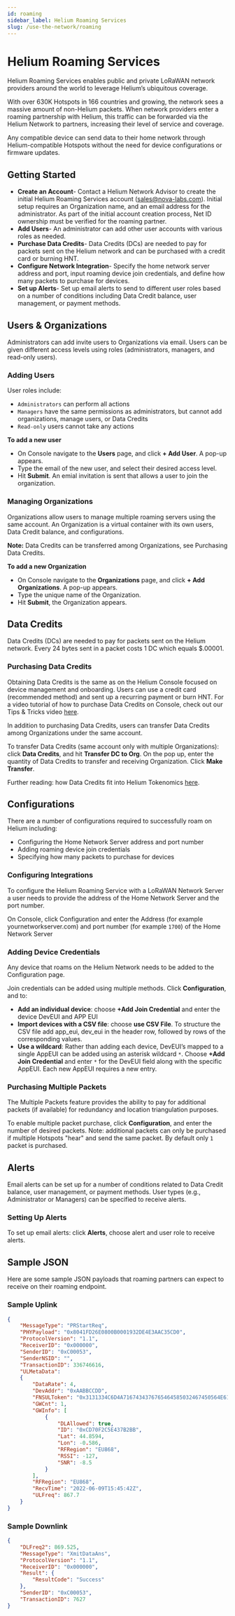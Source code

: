 ```yaml
---
id: roaming
sidebar_label: Helium Roaming Services
slug: /use-the-network/roaming
---
```


# Helium Roaming Services

Helium Roaming Services enables public and private LoRaWAN network providers around the world to
leverage Helium’s ubiquitous coverage.

With over 630K Hotspots in 166 countries and growing, the network sees a massive amount of
non-Helium packets. When network providers enter a roaming partnership with Helium, this traffic can
be forwarded via the Helium Network to partners, increasing their level of service and coverage.

Any compatible device can send data to their home network through Helium-compatible Hotspots without
the need for device configurations or firmware updates.

## Getting Started

- **Create an Account**- Contact a Helium Network Advisor to create the initial Helium Roaming
  Services account (sales@nova-labs.com). Initial setup requires an Organization name, and an email
  address for the administrator. As part of the initial account creation process, Net ID ownership
  must be verified for the roaming partner.
- **Add Users**- An administrator can add other user accounts with various roles as needed.
- **Purchase Data Credits**- Data Credits (DCs) are needed to pay for packets sent on the Helium
  network and can be purchased with a credit card or burning HNT.
- **Configure Network Integration**- Specify the home network server address and port, input roaming
  device join credentials, and define how many packets to purchase for devices.
- **Set up Alerts**- Set up email alerts to send to different user roles based on a number of
  conditions including Data Credit balance, user management, or payment methods.

## Users & Organizations

Administrators can add invite users to Organizations via email. Users can be given different access
levels using roles (administrators, managers, and read-only users).

### Adding Users

User roles include:

- `Administrators` can perform all actions
- `Managers` have the same permissions as administrators, but cannot add organizations, manage
  users, or Data Credits
- `Read-only` users cannot take any actions

**To add a new user**

- On Console navigate to the **Users** page, and click **+ Add User**. A pop-up appears.
- Type the email of the new user, and select their desired access level.
- Hit **Submit**. An emial invitation is sent that allows a user to join the organization.

### Managing Organizations

Organizations allow users to manage multiple roaming servers using the same account. An Organization
is a virtual container with its own users, Data Credit balance, and configurations.

**Note:** Data Credits can be transferred among Organizations, see Purchasing Data Credits.

**To add a new Organization**

- On Console navigate to the **Organizations** page, and click **+ Add Organizations**. A pop-up
  appears.
- Type the unique name of the Organization.
- Hit **Submit**, the Organization appears.

## Data Credits

Data Credits (DCs) are needed to pay for packets sent on the Helium network. Every 24 bytes sent in
a packet costs 1 DC which equals $.00001.

### Purchasing Data Credits

Obtaining Data Credits is the same as on the Helium Console focused on device management and
onboarding. Users can use a credit card (recommended method) and sent up a recurring payment or burn
HNT. For a video tutorial of how to purchase Data Credits on Console, check out our Tips & Tricks
video [here](https://youtu.be/jyMGLymuOCE).

In addition to purchasing Data Credits, users can transfer Data Credits among Organizations under
the same account.

To transfer Data Credits (same account only with multiple Organizations): click **Data Credits**,
and hit **Transfer DC to Org**. On the pop up, enter the quantity of Data Credits to transfer and
receiving Organization. Click **Make Transfer**.

Further reading: how Data Credits fit into Helium Tokenomics
[here](https://docs.helium.com/blockchain/helium-token/#data-credits-and-burn-and-mint-economics).

## Configurations

There are a number of configurations required to successfully roam on Helium including:

- Configuring the Home Network Server address and port number
- Adding roaming device join credentials
- Specifying how many packets to purchase for devices

### Configuring Integrations

To configure the Helium Roaming Service with a LoRaWAN Network Server a user needs to provide the
address of the Home Network Server and the port number.

On Console, click Configuration and enter the Address (for example yournetworkserver.com) and port
number (for example `1700`) of the Home Network Server

### Adding Device Credentials

Any device that roams on the Helium Network needs to be added to the Configuration page.

Join credentials can be added using multiple methods. Click **Configuration**, and to:

- **Add an individual device**: choose **+Add Join Credential** and enter the device DevEUI and APP
  EUI
- **Import devices with a CSV file**: choose **use CSV File**. To structure the CSV file add
  app_eui, dev_eui in the header row, followed by rows of the corresponding values.
- **Use a wildcard**: Rather than adding each device, DevEUI’s mapped to a single AppEUI can be
  added using an asterisk wildcard `*`. Choose **+Add Join Credential** and enter `*` for the DevEUI
  field along with the specific AppEUI. Each new AppEUI requires a new entry.

### Purchasing Multiple Packets

The Multiple Packets feature provides the ability to pay for additional packets (if available) for
redundancy and location triangulation purposes.

To enable multiple packet purchase, click **Configuration**, and enter the number of desired
packets. Note: additional packets can only be purchased if multiple Hotspots "hear" and send the
same packet. By default only `1` packet is purchased.

## Alerts

Email alerts can be set up for a number of conditions related to Data Credit balance, user
management, or payment methods. User types (e.g., Administrator or Managers) can be specified to
receive alerts.

### Setting Up Alerts

To set up email alerts: click **Alerts**, choose alert and user role to receive alerts.

## Sample JSON
Here are some sample JSON payloads that roaming partners can expect to receive on their roaming endpoint.

### Sample Uplink
```json
{
    "MessageType": "PRStartReq",
    "PHYPayload": "0x8041FD26E0800B0001932DE4E3AAC35CD0",
    "ProtocolVersion": "1.1",
    "ReceiverID": "0x000000",
    "SenderID": "0xC00053",
    "SenderNSID": "",
    "TransactionID": 336746616,
    "ULMetaData": 
    {
        "DataRate": 4,
        "DevAddr": "0xAABBCCDD",
        "FNSULToken": "0x3131334C6D4A7167434376765464585032467450564E616B5A5871576A7A6E4A6F76715863665A69664D745046796A666463623A45553836383A353838313637383235",
        "GWCnt": 1,
        "GWInfo": [
            {
                "DLAllowed": true,
                "ID": "0xCD70F2C5E437B2BB",
                "Lat": 44.8594,
                "Lon": -0.586,
                "RFRegion": "EU868",
                "RSSI": -127,
                "SNR": -8.5
            }
        ],
        "RFRegion": "EU868",
        "RecvTime": "2022-06-09T15:45:42Z",
        "ULFreq": 867.7
    }
}
```

### Sample Downlink
```json
{
    "DLFreq2": 869.525,
    "MessageType": "XmitDataAns",
    "ProtocolVersion": "1.1",
    "ReceiverID": "0x000000",
    "Result": {
        "ResultCode": "Success"
    },
    "SenderID": "0xC00053",
    "TransactionID": 7627
}
```
